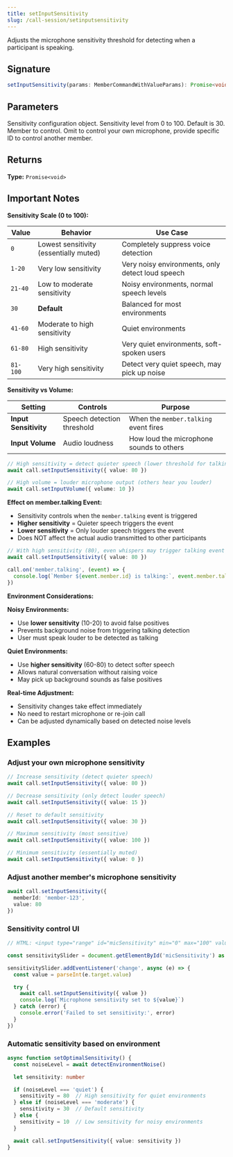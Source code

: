 ```yaml
---
title: setInputSensitivity
slug: /call-session/setinputsensitivity
---
```



Adjusts the microphone sensitivity threshold for detecting when a participant is speaking.

## Signature

```typescript
setInputSensitivity(params: MemberCommandWithValueParams): Promise<void>
```

## Parameters

<APIField name="params" type="MemberCommandWithValueParams" required>
  Sensitivity configuration object.
</APIField>

<APIField name="params.value" type="number" required>
  Sensitivity level from 0 to 100. Default is 30.
</APIField>

<APIField name="params.memberId" type="string" default="Your member ID">
  Member to control. Omit to control your own microphone, provide specific ID to control another member.
</APIField>

## Returns

**Type:** `Promise<void>`

## Important Notes

**Sensitivity Scale (0 to 100):**

| Value | Behavior | Use Case |
|-------|----------|----------|
| `0` | Lowest sensitivity (essentially muted) | Completely suppress voice detection |
| `1-20` | Very low sensitivity | Very noisy environments, only detect loud speech |
| `21-40` | Low to moderate sensitivity | Noisy environments, normal speech levels |
| `30` | **Default** | Balanced for most environments |
| `41-60` | Moderate to high sensitivity | Quiet environments |
| `61-80` | High sensitivity | Very quiet environments, soft-spoken users |
| `81-100` | Very high sensitivity | Detect very quiet speech, may pick up noise |

**Sensitivity vs Volume:**

| Setting | Controls | Purpose |
|---------|----------|---------|
| **Input Sensitivity** | Speech detection threshold | When the `member.talking` event fires |
| **Input Volume** | Audio loudness | How loud the microphone sounds to others |

```typescript
// High sensitivity = detect quieter speech (lower threshold for talking detection)
await call.setInputSensitivity({ value: 80 })

// High volume = louder microphone output (others hear you louder)
await call.setInputVolume({ volume: 10 })
```

**Effect on member.talking Event:**
- Sensitivity controls when the `member.talking` event is triggered
- **Higher sensitivity** = Quieter speech triggers the event
- **Lower sensitivity** = Only louder speech triggers the event
- Does NOT affect the actual audio transmitted to other participants

```typescript
// With high sensitivity (80), even whispers may trigger talking event
await call.setInputSensitivity({ value: 80 })

call.on('member.talking', (event) => {
  console.log(`Member ${event.member.id} is talking:`, event.member.talking)
})
```

**Environment Considerations:**

**Noisy Environments:**
- Use **lower sensitivity** (10-20) to avoid false positives
- Prevents background noise from triggering talking detection
- User must speak louder to be detected as talking

**Quiet Environments:**
- Use **higher sensitivity** (60-80) to detect softer speech
- Allows natural conversation without raising voice
- May pick up background sounds as false positives

**Real-time Adjustment:**
- Sensitivity changes take effect immediately
- No need to restart microphone or re-join call
- Can be adjusted dynamically based on detected noise levels

## Examples

### Adjust your own microphone sensitivity

```typescript
// Increase sensitivity (detect quieter speech)
await call.setInputSensitivity({ value: 80 })

// Decrease sensitivity (only detect louder speech)
await call.setInputSensitivity({ value: 15 })

// Reset to default sensitivity
await call.setInputSensitivity({ value: 30 })

// Maximum sensitivity (most sensitive)
await call.setInputSensitivity({ value: 100 })

// Minimum sensitivity (essentially muted)
await call.setInputSensitivity({ value: 0 })
```

### Adjust another member's microphone sensitivity

```typescript
await call.setInputSensitivity({
  memberId: 'member-123',
  value: 80
})
```

### Sensitivity control UI

```typescript
// HTML: <input type="range" id="micSensitivity" min="0" max="100" value="30">

const sensitivitySlider = document.getElementById('micSensitivity') as HTMLInputElement

sensitivitySlider.addEventListener('change', async (e) => {
  const value = parseInt(e.target.value)

  try {
    await call.setInputSensitivity({ value })
    console.log(`Microphone sensitivity set to ${value}`)
  } catch (error) {
    console.error('Failed to set sensitivity:', error)
  }
})
```

### Automatic sensitivity based on environment

```typescript
async function setOptimalSensitivity() {
  const noiseLevel = await detectEnvironmentNoise()

  let sensitivity: number

  if (noiseLevel === 'quiet') {
    sensitivity = 80  // High sensitivity for quiet environments
  } else if (noiseLevel === 'moderate') {
    sensitivity = 30  // Default sensitivity
  } else {
    sensitivity = 10  // Low sensitivity for noisy environments
  }

  await call.setInputSensitivity({ value: sensitivity })
}
```

